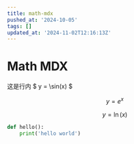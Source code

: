```yaml
---
title: math-mdx
pushed_at: '2024-10-05'
tags: []
updated_at: '2024-11-02T12:16:13Z'
---
```


# Math MDX

这是行内 $ y = \sin(x) $

$$
y = e^x
$$
```math
y = \ln(x)
```
```py
def hello():
    print('hello world')
```
